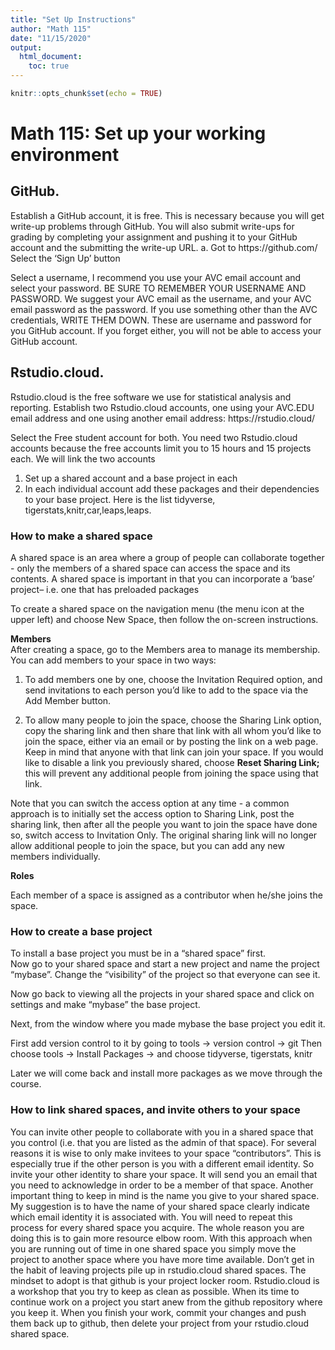 ```yaml
---
title: "Set Up Instructions"
author: "Math 115"
date: "11/15/2020"
output: 
  html_document:
    toc: true
---
```


```r
knitr::opts_chunk$set(echo = TRUE)
```

# Math 115:  Set up your working environment 

## GitHub.    
Establish a GitHub account, it is free.  This is necessary because you will get write-up problems through GitHub.   You will also submit write-ups for grading by completing your assignment and pushing it to your GitHub account and the submitting the write-up URL.
a.	Got to https://github.com/  Select the ‘Sign Up’ button 

  
Select a username, I recommend you use your AVC email account and select your password.  BE SURE TO REMEMBER YOUR USERNAME AND PASSWORD. We suggest your AVC email as the username, and your AVC email password as the password. If you use something other than the AVC credentials, WRITE THEM DOWN.  These are username and password for you GitHub account.  If you forget either, you will not be able to access your GitHub account.

## Rstudio.cloud.   
Rstudio.cloud is the free software we use for statistical analysis and reporting.  Establish two Rstudio.cloud accounts, one using your AVC.EDU email address and one using another email address:  https://rstudio.cloud/  

Select the Free student account for both.  You need two Rstudio.cloud accounts because the free accounts limit you to 15 hours and 15 projects each.  We will link the two accounts

  1. Set up a shared account and a base project in each 
  2. In each individual account add these packages and their dependencies to your base project.  Here is the list tidyverse, tigerstats,knitr,car,leaps,leaps.  
  
### How to make a shared space  

A shared space is an area where a group of people can collaborate together - only the members of a shared space can access the space and its contents.  A shared space is important in that you can incorporate a 'base' project-- i.e. one that has preloaded packages

To create a shared space on the navigation menu (the menu icon at the upper left) and choose New Space, then follow the on-screen instructions.


**Members**  
After creating a space, go to the Members area to manage its membership. You can add members to your space in two ways:

   1. To add members one by one, choose the Invitation Required option, and send invitations to each person you’d like to add to the space via the Add Member button.
  
  2. To allow many people to join the space, choose the Sharing Link option, copy the sharing link and then share that link with all whom you’d like to join the space, either via an email or by posting the link on a web page. Keep in mind that anyone with that link can join your space. If you would like to disable a link you previously shared, choose **Reset Sharing Link;** this will prevent any additional people from joining the space using that link.

Note that you can switch the access option at any time - a common approach is to initially set the access option to Sharing Link, post the sharing link, then after all the people you want to join the space have done so, switch access to Invitation Only. The original sharing link will no longer allow additional people to join the space, but you can add any new members individually.
  
**Roles**  

Each member of a space is assigned as a contributor when he/she joins the space.

### How to create a base project  

To install a base project you must be in a "shared space" first.  
Now go to your shared space and start a new project and name the project "mybase".
Change the "visibility" of the project so that everyone can see it.

Now go back to viewing all the projects in your shared space and click on
settings and make "mybase" the base project. 

Next, from the window where you made mybase the base project you edit it.

First add version control to it by going to tools -> version control -> git
Then choose tools -> Install Packages -> and choose tidyverse, tigerstats, knitr

Later we will come back and install more packages as we move through the course.

### How to link shared spaces, and invite others to your space

You can invite other people to collaborate with you in a shared space that you control
(i.e. that you are listed as the admin of that space).  For several reasons it is wise 
to only make invitees to your space "contributors".  This is especially true if the other 
person is you with a different email identity.  So invite your other identity to share your space.
It will send you an email that you need to acknowledge in order to be a member of that space. Another 
important thing to keep in mind is the name you give to your shared space. My suggestion is to have the 
name of your shared space clearly indicate which email identity it is associated with. You will need to 
repeat this process for every shared space you acquire. The whole reason you are doing this is to gain more resource elbow room.  With this approach when you are running out of time in one shared space you simply move the project to another space where you have more time available.  Don't get in the habit of leaving projects pile up in rstudio.cloud shared spaces. The mindset to adopt is that github is your project locker room. Rstudio.cloud is a workshop that you try to keep as clean as possible. When its time to continue work on a project you start anew from the github repository where you keep it. When you finish your work, commit your changes and push them back up to github, then delete your project from your rstudio.cloud shared space.
